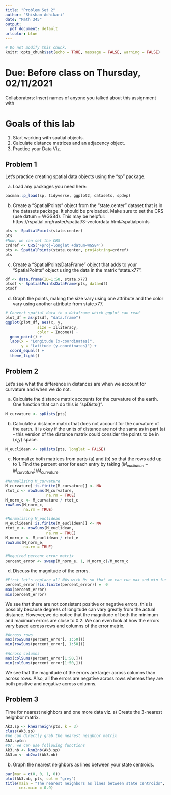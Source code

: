```yaml
---
title: "Problem Set 2"
author: "Shisham Adhikari"
date: "Math 345"
output:
  pdf_document: default
urlcolor: blue
---
```

```r
# Do not modify this chunk.
knitr::opts_chunk$set(echo = TRUE, message = FALSE, warning = FALSE)
```
# Due: Before class on Thursday, 02/11/2021
Collaborators: Insert names of anyone you talked about this assignment with

# Goals of this lab
1. Start working with spatial objects.
1. Calculate distance matrices and an adjacency object.
1. Practice your Data Viz.

## Problem 1
Let's practice creating spatial data objects using the "sp" package.

a) Load any packages you need here:
```r
pacman::p_load(sp, tidyverse, ggplot2, datasets, spdep)
```

b) Create a "SpatialPoints" object from the "state.center" dataset that is in the datasets package. It should be preloaded. Make sure to set the CRS (use datum = WGS84). This may be helpful: https://rspatial.org/raster/spatial/3-vectordata.html#spatialpoints 
```r
pts <- SpatialPoints(state.center)
pts
#Now, we can set the CRS
crdref <- CRS('+proj=longlat +datum=WGS84')
pts <- SpatialPoints(state.center, proj4string=crdref)
pts
```


c) Create a "SpatialPointsDataFrame" object that adds to your "SpatialPoints" object using the data in the matrix "state.x77".
```r
df <- data.frame(ID=1:50, state.x77)
ptsdf <- SpatialPointsDataFrame(pts, data=df)
ptsdf
```

d) Graph the points, making the size vary using one attribute and the color vary using another attribute from state.x77.
```r
# Convert spatial data to a dataframe which ggplot can read
plot_df = as(ptsdf, "data.frame")
ggplot(plot_df, aes(x, y, 
              size = Illiteracy,
              color = Income)) + 
  geom_point() +
  labs(x = "Longitude (x-coordinates)",
       y = "Latitude (y-coordinates)") +
  coord_equal() + 
  theme_light()
```

## Problem 2
Let's see what the difference in distances are when we account for curvature and when we do not.

a) Calculate the distance matrix accounts for the curvature of the earth. One function that can do this is "spDists()".
```r
M_curvature <- spDists(pts)
```

b) Calculate a distance matrix that does not account for the curvature of the earth. It is okay if the units of distance are not the same as in part (a) - this version of the distance matrix could consider the points to be in (x,y) space.
```r
M_euclidean <- spDists(pts, longlat = FALSE)
```

c) Normalize both matrices from parts (a) and (b) so that the rows add up to 1. Find the percent error for each entry by taking $(M_{euclidean} - M_{curvature}) / M_{curvature}$.
```r
#Normalizing M_curvature
M_curvature[!is.finite(M_curvature)] <- NA
rtot_c <- rowSums(M_curvature, 
                  na.rm = TRUE)
M_norm_c <- M_curvature / rtot_c
rowSums(M_norm_c, 
        na.rm = TRUE)

#Normalizing M_euclidean
M_euclidean[!is.finite(M_euclidean)] <- NA
rtot_e <- rowSums(M_euclidean, 
                  na.rm = TRUE)
M_norm_e <- M_euclidean / rtot_e
rowSums(M_norm_e,
        na.rm = TRUE)

#Required percent_error matrix
percent_error <- sweep(M_norm_e, 1, M_norm_c)/M_norm_c
```

d) Discuss the magnitude of the errors.
```r
#First let's replace all NAs with 0s so that we can run max and min functions without error
percent_error[!is.finite(percent_error)] =  0
max(percent_error)
min(percent_error)
```
We see that there are not consistent positive or negative errors, this is possibly because degrees of longitude can vary greatly from the actual distance. However,we do notice that the magnitude of both the minimum and maximum errors are close to 0.2. We can even look at how the errors vary based across rows and columns of the error matrix. 
```r
#Across rows
max(rowSums(percent_error[, 1:50]))
min(rowSums(percent_error[, 1:50]))

#Across columns
max(colSums(percent_error[1:50,]))
min(colSums(percent_error[1:50,]))
```
We see that the magnitude of the errors are larger across columns than across rows. Also, all the errors are negative across rows whereas they are both positive and negative across columns. 

## Problem 3
Time for nearest neighbors and one more data viz.
a) Create the 3-nearest neighbor matrix.
```r
Ak3.sp <- knearneigh(pts, k = 3)
class(Ak3.sp)
#We can directly grab the nearest neighbor matrix
Ak3.sp$nn
#Or, we can use following functions
Ak3.nb <- knn2nb(Ak3.sp)
Ak3.m <- nb2mat(Ak3.nb)
```

b) Graph the nearest neighbors as lines between your state centroids.
```r
par(mar = c(0, 0, 1, 0))
plot(Ak3.nb, pts, col = "grey")
title(main = "The nearest neighbors as lines between state centroids", 
      cex.main = 0.9)
```
